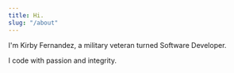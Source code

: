 ---
title: Hi.
slug: "/about"
---

I'm Kirby Fernandez, a military veteran turned Software Developer.

I code with passion and integrity.


